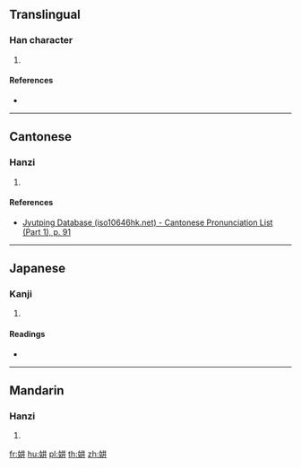==Translingual==

===Han character===
{{Han char|rn=38|rad=女|as=04|sn=7|four=|canj=VTT,XVTT|ids=⿰女井}}

# {{defn|Han|sort=女04}}

====References====
* {{Han ref|kx=0256.080|dkj=06074|dj=0520.070|hdz=21029.080|uh=598C|ud=22924}}

----

==Cantonese==

===Hanzi===
{{yue-hanzi|jyut=[[zing6]]|y=jing6}}

# {{defn|lang=yue|sort=女04}}

====References====
* [http://www.iso10646hk.net/jp/document/download.jsp Jyutping Database (iso10646hk.net) - Cantonese Pronunciation List (Part 1), p. 91]

----

==Japanese==

===Kanji===
{{ja-kanji|grade=|rs=女04}}

# {{defn|lang=ja|sort=女04}}

====Readings====
* {{ja-readings|on=[[せい]] (sei), [[じょう]] (jō)|kun=[[しずか]] (shizuka), [[いさぎよい]] (isagiyoi)}}

----

==Mandarin==

===Hanzi===
{{cmn-hanzi|pin=[[jìng]] ([[jing4]])|wg=ching<sup>4</sup>}}

# {{defn|lang=cmn|sort=女04}}

[[fr:妌]]
[[hu:妌]]
[[pl:妌]]
[[th:妌]]
[[zh:妌]]